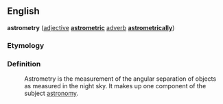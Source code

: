 ==English==
'''astrometry''' ([[adjective]] '''[[astrometric]]''' [[adverb]] '''[[astrometrically]]''')

===Etymology===


===Definition===
:Astrometry is the measurement of the angular separation of objects as measured in the night sky. It makes up one component of the subject [[astronomy]].